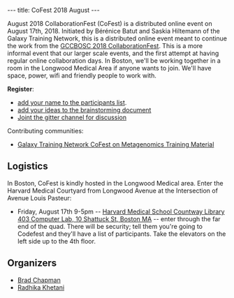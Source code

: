 ---
title: CoFest 2018 August
---

August 2018 CollaborationFest (CoFest) is a distributed online event on August 17th, 2018. Initiated by Bérénice Batut and Saskia Hiltemann of the Galaxy Training Network, this is a distributed online event meant to continue the work from the [https://galaxyproject.org/events/gccbosc2018/collaboration/ GCCBOSC 2018 CollaborationFest]. This is a more informal event that our larger scale events, and the first attempt at having regular online collaboration days. In Boston, we'll be working together in a room in the Longwood Medical Area if anyone wants to join. We'll have space, power, wifi and friendly people to work with.

'''Register''': 

* [https://docs.google.com/spreadsheets/d/18b3ewtsL1l-cIh_GLp_wtVH2XoIZ0xM1yI9wfsmslK0/edit?usp=sharing add your name to the participants list].
* [https://docs.google.com/document/d/1_IKEw1UPF6pfSBaJB9xOl-o-oVincZdKEk95NaRf7Fo/edit?usp=sharing add your ideas to the brainstorming document]
* [https://gitter.im/cofest/Lobby Joint the gitter channel for discussion]

Contributing communities:

* [https://galaxyproject.org/events/2018-08-gtn/ Galaxy Training Network CoFest on Metagenomics Training Material]

== Logistics ==

In Boston, CoFest is kindly hosted in the Longwood Medical area. Enter the Harvard Medical Courtyard from Longwood Avenue at the Intersection of Avenue Louis Pasteur:

* Friday, August 17th 9-5pm -- [https://www.countway.harvard.edu/ Harvard Medical School Countway Library] [https://goo.gl/maps/u5wZ91orBWB2 403 Computer Lab, 10 Shattuck St, Boston MA] -- enter through the far end of the quad. There will be security; tell them you're going to Codefest and they'll have a list of participants. Take the elevators on the left side up to the 4th floor.

== Organizers ==

* [http://github.com/chapmanb Brad Chapman]
* [https://twitter.com/rs_khetani Radhika Khetani]